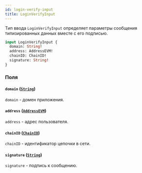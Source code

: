 ```yaml
---
id: login-verify-input
title: LoginVerifyInput
---
```



Тип ввода `LoginVerifyInput` определяет параметры сообщения типизированных данных вместе с его подписью.

```graphql
input LoginVerifyInput {
  domain: String!
  address: AddressEVM!
  chainID: ChainID!
  signature: String!
}
```


### Поля

#### `domain` ([`String`](/reference/scalars/string))

`domain` - домен приложения.


#### `address` ([`AddressEVM`](/reference/scalars/address-evm))

`address` - адрес пользователя.


#### `chainID` ([`ChainID`](/reference/scalars/chain-id))

`chainID` - идентификатор цепочки в сети.


#### `signature` ([`String`](/reference/scalars/string))

`signature` - подпись к сообщению.




